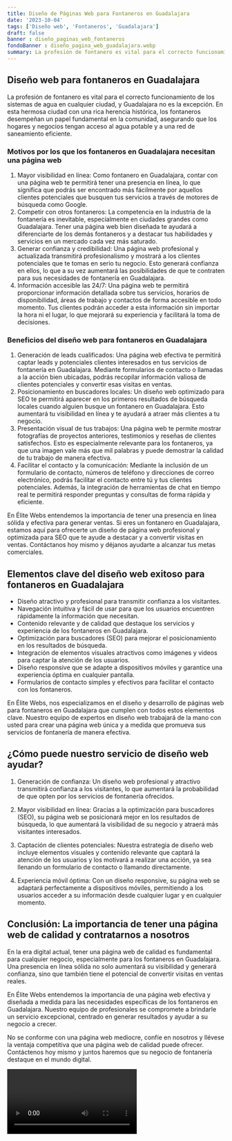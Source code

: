 ```yaml
---
title: Diseño de Páginas Web para Fontaneros en Guadalajara
date: '2023-10-04'
tags: ['Diseño web', 'Fontaneros', 'Guadalajara']
draft: false
banner : diseño_paginas_web_fontaneros
fondoBanner : diseño_pagina_web_guadalajara.webp
summary: La profesión de fontanero es vital para el correcto funcionamiento de los sistemas de agua en cualquier ciudad, y Guadalajara no es la excepción. En esta hermosa ciudad con una rica herencia histórica, los fontaneros desempeñan un papel fundamental en la comunidad, asegurando que los hogares y negocios tengan acceso al agua potable y a una red de saneamiento eficiente.
---
```


## Diseño web para fontaneros en Guadalajara

La profesión de fontanero es vital para el correcto funcionamiento de los sistemas de agua en cualquier ciudad, y Guadalajara no es la excepción. En esta hermosa ciudad con una rica herencia histórica, los fontaneros desempeñan un papel fundamental en la comunidad, asegurando que los hogares y negocios tengan acceso al agua potable y a una red de saneamiento eficiente.

### Motivos por los que los fontaneros en Guadalajara necesitan una página web

1. Mayor visibilidad en línea: Como fontanero en Guadalajara, contar con una página web te permitirá tener una presencia en línea, lo que significa que podrás ser encontrado más fácilmente por aquellos clientes potenciales que busquen tus servicios a través de motores de búsqueda como Google.
2. Competir con otros fontaneros: La competencia en la industria de la fontanería es inevitable, especialmente en ciudades grandes como Guadalajara. Tener una página web bien diseñada te ayudará a diferenciarte de los demás fontaneros y a destacar tus habilidades y servicios en un mercado cada vez más saturado.
3. Generar confianza y credibilidad: Una página web profesional y actualizada transmitirá profesionalismo y mostrará a los clientes potenciales que te tomas en serio tu negocio. Esto generará confianza en ellos, lo que a su vez aumentará las posibilidades de que te contraten para sus necesidades de fontanería en Guadalajara.
4. Información accesible las 24/7: Una página web te permitirá proporcionar información detallada sobre tus servicios, horarios de disponibilidad, áreas de trabajo y contactos de forma accesible en todo momento. Tus clientes podrán acceder a esta información sin importar la hora ni el lugar, lo que mejorará su experiencia y facilitará la toma de decisiones.

### Beneficios del diseño web para fontaneros en Guadalajara

1. Generación de leads cualificados: Una página web efectiva te permitirá captar leads y potenciales clientes interesados en tus servicios de fontanería en Guadalajara. Mediante formularios de contacto o llamadas a la acción bien ubicadas, podrás recopilar información valiosa de clientes potenciales y convertir esas visitas en ventas.
2. Posicionamiento en buscadores locales: Un diseño web optimizado para SEO te permitirá aparecer en los primeros resultados de búsqueda locales cuando alguien busque un fontanero en Guadalajara. Esto aumentará tu visibilidad en línea y te ayudará a atraer más clientes a tu negocio.
3. Presentación visual de tus trabajos: Una página web te permite mostrar fotografías de proyectos anteriores, testimonios y reseñas de clientes satisfechos. Esto es especialmente relevante para los fontaneros, ya que una imagen vale más que mil palabras y puede demostrar la calidad de tu trabajo de manera efectiva.
4. Facilitar el contacto y la comunicación: Mediante la inclusión de un formulario de contacto, números de teléfono y direcciones de correo electrónico, podrás facilitar el contacto entre tú y tus clientes potenciales. Además, la integración de herramientas de chat en tiempo real te permitirá responder preguntas y consultas de forma rápida y eficiente.

En Élite Webs entendemos la importancia de tener una presencia en línea sólida y efectiva para generar ventas. Si eres un fontanero en Guadalajara, estamos aquí para ofrecerte un diseño de página web profesional y optimizada para SEO que te ayude a destacar y a convertir visitas en ventas. Contáctanos hoy mismo y déjanos ayudarte a alcanzar tus metas comerciales.

<GifSeo />

<Cta />

## Elementos clave del diseño web exitoso para fontaneros en Guadalajara

- Diseño atractivo y profesional para transmitir confianza a los visitantes.
- Navegación intuitiva y fácil de usar para que los usuarios encuentren rápidamente la información que necesitan.
- Contenido relevante y de calidad que destaque los servicios y experiencia de los fontaneros en Guadalajara.
- Optimización para buscadores (SEO) para mejorar el posicionamiento en los resultados de búsqueda.
- Integración de elementos visuales atractivos como imágenes y videos para captar la atención de los usuarios.
- Diseño responsive que se adapte a dispositivos móviles y garantice una experiencia óptima en cualquier pantalla.
- Formularios de contacto simples y efectivos para facilitar el contacto con los fontaneros.

En Élite Webs, nos especializamos en el diseño y desarrollo de páginas web para fontaneros en Guadalajara que cumplen con todos estos elementos clave. Nuestro equipo de expertos en diseño web trabajará de la mano con usted para crear una página web única y a medida que promueva sus servicios de fontanería de manera efectiva.

## ¿Cómo puede nuestro servicio de diseño web ayudar?

1. Generación de confianza: Un diseño web profesional y atractivo transmitirá confianza a los visitantes, lo que aumentará la probabilidad de que opten por los servicios de fontanería ofrecidos.

2. Mayor visibilidad en línea: Gracias a la optimización para buscadores (SEO), su página web se posicionará mejor en los resultados de búsqueda, lo que aumentará la visibilidad de su negocio y atraerá más visitantes interesados.

3. Captación de clientes potenciales: Nuestra estrategia de diseño web incluye elementos visuales y contenido relevante que captará la atención de los usuarios y los motivará a realizar una acción, ya sea llenando un formulario de contacto o llamando directamente.

4. Experiencia móvil óptima: Con un diseño responsive, su página web se adaptará perfectamente a dispositivos móviles, permitiendo a los usuarios acceder a su información desde cualquier lugar y en cualquier momento.

## Conclusión: La importancia de tener una página web de calidad y contratarnos a nosotros

En la era digital actual, tener una página web de calidad es fundamental para cualquier negocio, especialmente para los fontaneros en Guadalajara. Una presencia en línea sólida no solo aumentará su visibilidad y generará confianza, sino que también tiene el potencial de convertir visitas en ventas reales.

En Élite Webs entendemos la importancia de una página web efectiva y diseñada a medida para las necesidades específicas de los fontaneros en Guadalajara. Nuestro equipo de profesionales se compromete a brindarle un servicio excepcional, centrado en generar resultados y ayudar a su negocio a crecer.

No se conforme con una página web mediocre, confíe en nosotros y llévese la ventaja competitiva que una página web de calidad puede ofrecer. Contáctenos hoy mismo y juntos haremos que su negocio de fontanería destaque en el mundo digital.

<Video />

<CtaBot job='Fontaneros' city='Guadalajara'/>

<Gmaps query='Guadalajara+españa+maps' />